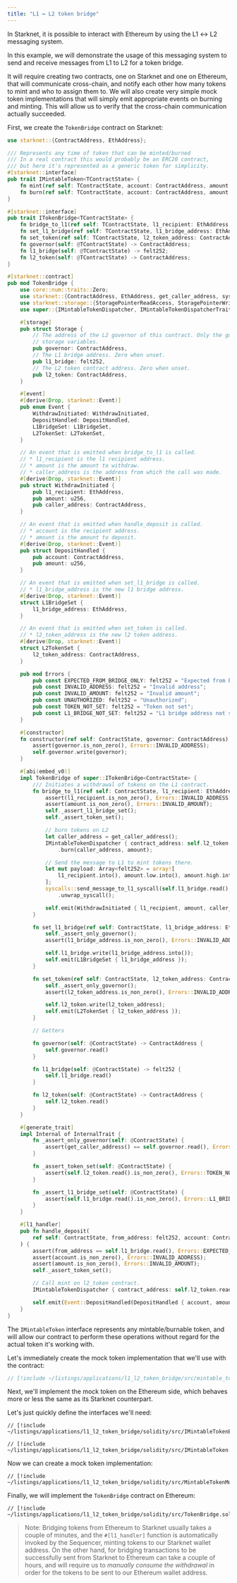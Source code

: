```yaml
---
title: "L1 ↔ L2 token bridge"
---
```


In Starknet, it is possible to interact with Ethereum by using the L1 ↔ L2 messaging system.

In this example, we will demonstrate the usage of this messaging system to send and receive messages from L1 to L2 for a token bridge.

It will require creating two contracts, one on Starknet and one on Ethereum, that will communicate cross-chain, and notify each other
how many tokens to mint and who to assign them to. We will also create very simple mock token implementations that will simply emit
appropriate events on burning and minting. This will allow us to verify that the cross-chain communication actually succeeded.

First, we create the `TokenBridge` contract on Starknet:

```rust
use starknet::{ContractAddress, EthAddress};

/// Represents any time of token that can be minted/burned
/// In a real contract this would probably be an ERC20 contract,
/// but here it's represented as a generic token for simplicity.
#[starknet::interface]
pub trait IMintableToken<TContractState> {
    fn mint(ref self: TContractState, account: ContractAddress, amount: u256);
    fn burn(ref self: TContractState, account: ContractAddress, amount: u256);
}

#[starknet::interface]
pub trait ITokenBridge<TContractState> {
    fn bridge_to_l1(ref self: TContractState, l1_recipient: EthAddress, amount: u256);
    fn set_l1_bridge(ref self: TContractState, l1_bridge_address: EthAddress);
    fn set_token(ref self: TContractState, l2_token_address: ContractAddress);
    fn governor(self: @TContractState) -> ContractAddress;
    fn l1_bridge(self: @TContractState) -> felt252;
    fn l2_token(self: @TContractState) -> ContractAddress;
}

#[starknet::contract]
pub mod TokenBridge {
    use core::num::traits::Zero;
    use starknet::{ContractAddress, EthAddress, get_caller_address, syscalls, SyscallResultTrait};
    use starknet::storage::{StoragePointerReadAccess, StoragePointerWriteAccess};
    use super::{IMintableTokenDispatcher, IMintableTokenDispatcherTrait};

    #[storage]
    pub struct Storage {
        // The address of the L2 governor of this contract. Only the governor can set the other
        // storage variables.
        pub governor: ContractAddress,
        // The L1 bridge address. Zero when unset.
        pub l1_bridge: felt252,
        // The L2 token contract address. Zero when unset.
        pub l2_token: ContractAddress,
    }

    #[event]
    #[derive(Drop, starknet::Event)]
    pub enum Event {
        WithdrawInitiated: WithdrawInitiated,
        DepositHandled: DepositHandled,
        L1BridgeSet: L1BridgeSet,
        L2TokenSet: L2TokenSet,
    }

    // An event that is emitted when bridge_to_l1 is called.
    // * l1_recipient is the l1 recipient address.
    // * amount is the amount to withdraw.
    // * caller_address is the address from which the call was made.
    #[derive(Drop, starknet::Event)]
    pub struct WithdrawInitiated {
        pub l1_recipient: EthAddress,
        pub amount: u256,
        pub caller_address: ContractAddress,
    }

    // An event that is emitted when handle_deposit is called.
    // * account is the recipient address.
    // * amount is the amount to deposit.
    #[derive(Drop, starknet::Event)]
    pub struct DepositHandled {
        pub account: ContractAddress,
        pub amount: u256,
    }

    // An event that is emitted when set_l1_bridge is called.
    // * l1_bridge_address is the new l1 bridge address.
    #[derive(Drop, starknet::Event)]
    struct L1BridgeSet {
        l1_bridge_address: EthAddress,
    }

    // An event that is emitted when set_token is called.
    // * l2_token_address is the new l2 token address.
    #[derive(Drop, starknet::Event)]
    struct L2TokenSet {
        l2_token_address: ContractAddress,
    }

    pub mod Errors {
        pub const EXPECTED_FROM_BRIDGE_ONLY: felt252 = "Expected from bridge only";
        pub const INVALID_ADDRESS: felt252 = "Invalid address";
        pub const INVALID_AMOUNT: felt252 = "Invalid amount";
        pub const UNAUTHORIZED: felt252 = "Unauthorized";
        pub const TOKEN_NOT_SET: felt252 = "Token not set";
        pub const L1_BRIDGE_NOT_SET: felt252 = "L1 bridge address not set";
    }

    #[constructor]
    fn constructor(ref self: ContractState, governor: ContractAddress) {
        assert(governor.is_non_zero(), Errors::INVALID_ADDRESS);
        self.governor.write(governor);
    }

    #[abi(embed_v0)]
    impl TokenBridge of super::ITokenBridge<ContractState> {
        /// Initiates a withdrawal of tokens on the L1 contract.
        fn bridge_to_l1(ref self: ContractState, l1_recipient: EthAddress, amount: u256) {
            assert(l1_recipient.is_non_zero(), Errors::INVALID_ADDRESS);
            assert(amount.is_non_zero(), Errors::INVALID_AMOUNT);
            self._assert_l1_bridge_set();
            self._assert_token_set();

            // burn tokens on L2
            let caller_address = get_caller_address();
            IMintableTokenDispatcher { contract_address: self.l2_token.read() }
                .burn(caller_address, amount);

            // Send the message to L1 to mint tokens there.
            let mut payload: Array<felt252> = array![
                l1_recipient.into(), amount.low.into(), amount.high.into(),
            ];
            syscalls::send_message_to_l1_syscall(self.l1_bridge.read(), payload.span())
                .unwrap_syscall();

            self.emit(WithdrawInitiated { l1_recipient, amount, caller_address });
        }

        fn set_l1_bridge(ref self: ContractState, l1_bridge_address: EthAddress) {
            self._assert_only_governor();
            assert(l1_bridge_address.is_non_zero(), Errors::INVALID_ADDRESS);

            self.l1_bridge.write(l1_bridge_address.into());
            self.emit(L1BridgeSet { l1_bridge_address });
        }

        fn set_token(ref self: ContractState, l2_token_address: ContractAddress) {
            self._assert_only_governor();
            assert(l2_token_address.is_non_zero(), Errors::INVALID_ADDRESS);

            self.l2_token.write(l2_token_address);
            self.emit(L2TokenSet { l2_token_address });
        }

        // Getters

        fn governor(self: @ContractState) -> ContractAddress {
            self.governor.read()
        }

        fn l1_bridge(self: @ContractState) -> felt252 {
            self.l1_bridge.read()
        }

        fn l2_token(self: @ContractState) -> ContractAddress {
            self.l2_token.read()
        }
    }

    #[generate_trait]
    impl Internal of InternalTrait {
        fn _assert_only_governor(self: @ContractState) {
            assert(get_caller_address() == self.governor.read(), Errors::UNAUTHORIZED);
        }

        fn _assert_token_set(self: @ContractState) {
            assert(self.l2_token.read().is_non_zero(), Errors::TOKEN_NOT_SET);
        }

        fn _assert_l1_bridge_set(self: @ContractState) {
            assert(self.l1_bridge.read().is_non_zero(), Errors::L1_BRIDGE_NOT_SET);
        }
    }

    #[l1_handler]
    pub fn handle_deposit(
        ref self: ContractState, from_address: felt252, account: ContractAddress, amount: u256,
    ) {
        assert(from_address == self.l1_bridge.read(), Errors::EXPECTED_FROM_BRIDGE_ONLY);
        assert(account.is_non_zero(), Errors::INVALID_ADDRESS);
        assert(amount.is_non_zero(), Errors::INVALID_AMOUNT);
        self._assert_token_set();

        // Call mint on l2_token contract.
        IMintableTokenDispatcher { contract_address: self.l2_token.read() }.mint(account, amount);

        self.emit(Event::DepositHandled(DepositHandled { account, amount }));
    }
}
```

The `IMintableToken` interface represents any mintable/burnable token, and will allow our contract to perform these operations without
regard for the actual token it's working with.

Let's immediately create the mock token implementation that we'll use with the contract:

```rust
// [!include ~/listings/applications/l1_l2_token_bridge/src/mintable_token_mock.cairo]
```

Next, we'll implement the mock token on the Ethereum side, which behaves more or less the same as its Starknet counterpart.

Let's just quickly define the interfaces we'll need:

```solidity
// [!include ~/listings/applications/l1_l2_token_bridge/solidity/src/IMintableTokenEvents.sol]
```

```solidity
// [!include ~/listings/applications/l1_l2_token_bridge/solidity/src/IMintableToken.sol]
```

Now we can create a mock token implementation:

```solidity
// [!include ~/listings/applications/l1_l2_token_bridge/solidity/src/MintableTokenMock.sol]
```

Finally, we will implement the `TokenBridge` contract on Ethereum:

```solidity
// [!include ~/listings/applications/l1_l2_token_bridge/solidity/src/TokenBridge.sol]
```

> Note: Bridging tokens from Ethereum to Starknet usually takes a couple of minutes, and the `#[l1_handler]` function is automatically
invoked by the Sequencer, minting tokens to our Starknet wallet address. On the other hand, for bridging transactions to be
successfully sent from Starknet to Ethereum can take a couple of hours, and will require us to _manually consume the withdrawal_ in
order for the tokens to be sent to our Ethereum wallet address. 
